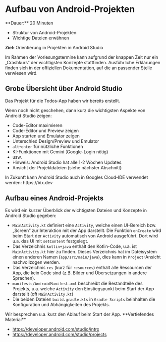 
# Aufbau von Android-Projekten

<Callout>
  **Dauer:** 20 Minuten

  - Struktur von Android-Projekten
  - Wichtige Dateien erwähnen

  **Ziel:** Orientierung in Projekten in Android Studio
</Callout>

<Callout type="error" emoji="‼️">
Im Rahmen der Vorlesungstermine kann aufgrund der
knappen Zeit nur ein „Crashkurs“ der wichtigsten
Konzepte stattfinden. Ausführliche Erklärungen finden
sich in der offiziellen Dokumentation, auf die an 
passender Stelle verwiesen wird. 
</Callout>

## Grobe Übersicht über Android Studio

Das Projekt für die Todos-App haben wir bereits erstellt.

Wenn noch nicht geschehen, dann kurz die wichtigsten Aspekte von Android Studio zeigen:

- Code-Editor maximieren
- Code-Editor und Preview zeigen
- App starten und Emulator zeigen
- Unterschied Design/Preview und Emulator
- `alt`-`enter` für nützliche Funktionen
- KI-Funktionen mit Gemini (Google-Login nötig)
- usw.
- Hinweis: Android Studio hat alle 1-2 Wochen Updates 
- Ansicht der Projektdateien (siehe nächster Abschnitt)

<Callout>
In Zukunft kann Android Studio auch in Googles Cloud-IDE verwendet werden: https://idx.dev
</Callout>

## Aufbau eines Android-Projekts

Es wird ein kurzer Überblick der wichtigsten 
Dateien und Konzepte in Android Studio gegeben:

- `MainActivity.kt` definiert eine `Activity`, welche einen UI-Bereich bzw. „Screen“ zur Interaktion mit der App darstellt. Die Funktion `onCreate` wird beim Start der `Activity` automatisch von Android ausgeführt. Dort wird u.a. das UI mit `setContent` festgelegt.
- Das Verzeichnis `kotlin+java` enthält den Kotlin-Code, u.a. ist `MainActivity.kt` hier zu finden. Dieses Verzeichnis hat im Dateisystem einen anderen Namen (`app/src/main/java`), dies kann in `Project`-Ansicht nachvollzogen werden.
- Das Verzeichnis `res` (kurz für `resources`) enthält alle Ressourcen der App, die kein Code sind (z.B. Bilder und Übersetzungen in andere Sprachen).
- `manifests/AndroidManifest.xml` beschreibt die Bestandteile des Projekts, u.a. welche `Activity` den Einstiegspunkt beim Start der App darstellt (oft `MainActivity.kt`)
- Die beiden Dateien `build.gradle.kts` in `Gradle Scripts` beinhalten die Konfiguration und Abhängigkeiten des Projekts.

<Callout type="warning" emoji="👨🏻‍💻">
Wir besprechen u.a. kurz den Ablauf beim Start 
der App.
</Callout>

<Callout type="warning">
**Vertiefendes Material**

- https://developer.android.com/studio/intro
- https://developer.android.com/studio/projects

</Callout>